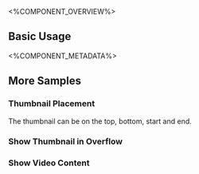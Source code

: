 
<%COMPONENT_OVERVIEW%>

## Basic Usage
<Basic />

<%COMPONENT_METADATA%>

## More Samples

### Thumbnail Placement
The thumbnail can be on the top, bottom, start and end.

<Types />

### Show Thumbnail in Overflow
<ThumbnailOverflow />

### Show Video Content
<VideoContent />